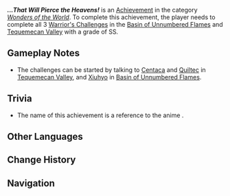 {{Achievement Infobox
|id           = 81527
|order id     = 1511
|category     = Wonders of the World
|description  = Complete all the Warrior's Challenges of the Children of Echoes with the highest possible grade.
|requirements = 
|primogems    = 5
|tracking     = 
|topic        = Warrior's Challenge
|type         = Exploration
|quest        = 
|hidden       = 1
}}
'''''...That Will Pierce the Heavens!''''' is an [[Achievement]] in the category ''[[Wonders of the World]]''. To complete this achievement, the player needs to complete all 3 [[Warrior's Challenge]]s in the [[Basin of Unnumbered Flames]] and [[Tequemecan Valley]] with a grade of SS.

==Gameplay Notes==
* The challenges can be started by talking to [[Centaca]] and [[Quiltec]] in [[Tequemecan Valley]], and [[Xiuhyo]] in [[Basin of Unnumbered Flames]].

==Trivia==
* The name of this achievement is a reference to the anime ''{{w|Tengen Toppa Gurren Lagann}}''.
<!--
==Gallery==
{{Preview
|size=300px
|file=
|caption=
}}

==Video Guides==
{{EVT
|video1   = 
|caption1 = 
}}
-->
==Other Languages==
{{Other Languages
|en       = ...That Will Pierce the Heavens!
|zhs      = 是突破天际的！
|zhs_rm   = 
|zht      = 是突破天際的！
|zht_rm   = 
|zh_tl    = 
|ja       = 天を突く！
|ja_rm    = 
|ja_tl    = 
|ko       = 하늘을 뚫을 드릴!
|ko_tl    = 
|es       = ¡Mi poder es el poder que perfora los cielos!
|es_tl    = My Power is the Power that Pierces the Heavens!
|fr       = Ça peut briser l'horizon !
|fr_tl    = That May Shatter the Horizon!
|ru       = Прорваться сквозь небеса!
|ru_tl    = Break Through the Heavens!
|th       = ทะลุฟ้าทะลวงสวรรค์!
|th_rm    = 
|th_tl    = 
|vi       = Đột Phá Chân Trời Đó!
|vi_tl    = 
|de       = Himmelsdurchbrecher!
|de_tl    = Heaven Piercer!
|id       = Menerobos Cakrawala!
|id_tl    = Break Through the Horizons!
|pt       = Pode Destruir o Horizonte!
|pt_tl    = 
|tr       = ... Gökleri Yaracak!
|tr_tl    = 
|it       = Sfondamento dei cieli
|it_tl    = 
}}

==Change History==
{{Change History|5.0}}

==Navigation==
{{Achievement Navbox}}
